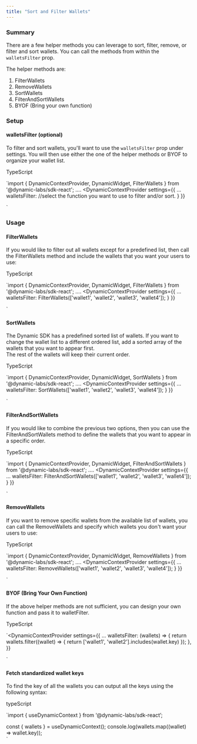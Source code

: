 ```yaml
---
title: "Sort and Filter Wallets"
---
```


### Summary

There are a few helper methods you can leverage to sort, filter, remove, or filter and sort wallets. You can call the methods from within the `walletsFilter` prop. 

The helper methods are:

1. FilterWallets
2. RemoveWallets
3. SortWallets
4. FilterAndSortWallets
5. BYOF (Bring your own function)

### Setup

#### walletsFilter (optional)

To filter and sort wallets, you'll want to use the `walletsFilter` prop under settings. You will then use either the one of the helper methods or BYOF to organize your wallet list.

TypeScript

`import { DynamicContextProvider, DynamicWidget, FilterWallets } from '@dynamic-labs/sdk-react';
....
 <DynamicContextProvider
  settings={{
    ...
    walletsFilter: //select the function you want to use to filter and/or sort.
    }
  }}
> 
`

### Usage

#### FilterWallets

If you would like to filter out all wallets except for a predefined list, then call the FilterWallets method and include the wallets that you want your users to use:

TypeScript

`import { DynamicContextProvider, DynamicWidget, FilterWallets } from '@dynamic-labs/sdk-react';
....
 <DynamicContextProvider
  settings={{
    ...
    walletsFilter: FilterWallets(['wallet1', 'wallet2', 'wallet3', 'wallet4']);
    }
  }}
> 
`

#### SortWallets

The Dynamic SDK has a predefined sorted list of wallets. If you want to change the wallet list to a different ordered list, add a sorted array of the wallets that you want to appear first.  
The rest of the wallets will keep their current order.

TypeScript

`import { DynamicContextProvider, DynamicWidget, SortWallets } from '@dynamic-labs/sdk-react';
....
 <DynamicContextProvider
  settings={{
    ...
    walletsFilter: SortWallets(['wallet1', 'wallet2', 'wallet3', 'wallet4']);
    }
  }}
> 
`

#### FilterAndSortWallets

If you would like to combine the previous two options, then you can use the FilterAndSortWallets method to define the wallets that you want to appear in a specific order.

TypeScript

`import { DynamicContextProvider, DynamicWidget, FilterAndSortWallets } from '@dynamic-labs/sdk-react';
....
 <DynamicContextProvider
  settings={{
    ...
    walletsFilter: FilterAndSortWallets(['wallet1', 'wallet2', 'wallet3', 'wallet4']);
    }
  }}
> 
`

#### RemoveWallets

If you want to remove specific wallets from the available list of wallets, you can call the RemoveWallets and specify which wallets you don't want your users to use:

TypeScript

`import { DynamicContextProvider, DynamicWidget, RemoveWallets } from '@dynamic-labs/sdk-react';
....
 <DynamicContextProvider
  settings={{
    ...
    walletsFilter: RemoveWallets(['wallet1', 'wallet2', 'wallet3', 'wallet4']);
    }
  }}
> 
`

#### BYOF (Bring Your Own Function)

If the above helper methods are not sufficient, you can design your own function and pass it to walletFilter.

TypeScript

`<DynamicContextProvider
  settings={{
    ...
    walletsFilter: (wallets) =>  {
      return wallets.filter((wallet) => {
        return ['wallet1', 'wallet2'].includes(wallet.key)
      });
    },
  }}
>

`

#### Fetch standardized wallet keys

To find the key of all the wallets you can output all the keys using the following syntax:

typeScript

`import { useDynamicContext } from ‘@dynamic-labs/sdk-react’;

const { wallets } = useDynamicContext();
console.log(wallets.map((wallet) => wallet.key));         
`